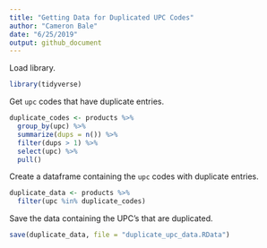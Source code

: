 ```yaml
---
title: "Getting Data for Duplicated UPC Codes"
author: "Cameron Bale"
date: "6/25/2019"
output: github_document
---
```


Load library.
```r
library(tidyverse)
```

Get `upc` codes that have duplicate entries.
```r
duplicate_codes <- products %>%
  group_by(upc) %>%
  summarize(dups = n()) %>%
  filter(dups > 1) %>%
  select(upc) %>%
  pull()
```

Create a dataframe containing the `upc` codes with duplicate entries.
```r
duplicate_data <- products %>%
  filter(upc %in% duplicate_codes)
```

Save the data containing the UPC's that are duplicated.
```r
save(duplicate_data, file = "duplicate_upc_data.RData")
```












